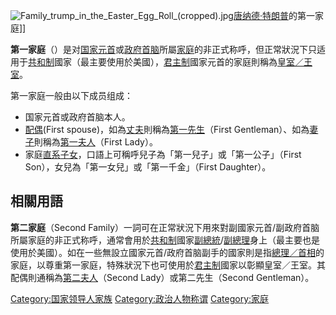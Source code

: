 {{Unreferenced|time=2021-02-09T07:05:22+00:00}}
{{Expand|time=2017-01-05T12:09:30+00:00}}
[[File:Family_trump_in_the_Easter_Egg_Roll_(cropped).jpg|thumb]][[唐纳德·特朗普|唐纳德·特朗普]]的第一家庭]]

'''第一家庭'''（{{lang-en|'''First family'''}}）是对[[国家元首|国家元首]]或[[政府首脑|政府首脑]]所屬[[家庭|家庭]]的非正式称呼，但正常狀況下只适用于[[共和制|共和制]]國家（最主要使用於美國），[[君主制|君主制]]國家元首的家庭則稱為[[皇室|皇室／王室]]。

第一家庭一般由以下成员组成：
*国家元首或政府首脑本人。
*[[配偶|配偶]](First spouse)，如為[[丈夫|丈夫]]則稱為[[第一先生|第一先生]]（First Gentleman）、如為[[妻子|妻子]]則稱為[[第一夫人|第一夫人]]（First Lady）。
*家庭[[血親|直系]][[子女|子女]]，口語上可稱呼兒子為「第一兒子」或「第一公子」（First Son），女兒為「第一女兒」或「第一千金」（First Daughter）。

==相關用語==
'''第二家庭'''（Second Family）一詞可在正常狀況下用來對副國家元首/副政府首脑所屬家庭的非正式称呼，通常會用於[[共和制|共和制]]國家[[副總統|副總統]]/[[副總理|副總理]]身上（最主要也是使用於美國）。如在一些無設立國家元首/政府首脑副手的國家則是指[[總理|總理／首相]]的家庭，以尊重第一家庭，特殊狀況下也可使用於[[君主制|君主制]]國家以彰顯皇室／王室。其配偶則通稱為[[第二夫人|第二夫人]]（Second Lady）或第二先生（Second Gentleman）。

[[Category:国家领导人家族|Category:国家领导人家族]]
[[Category:政治人物称谓|Category:政治人物称谓]]
[[Category:家庭|Category:家庭]]